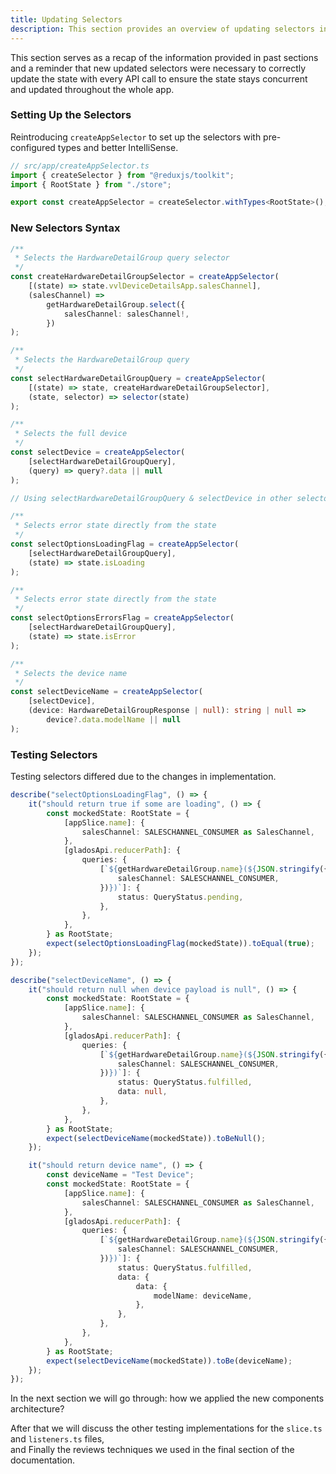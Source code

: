 ```yaml
---
title: Updating Selectors
description: This section provides an overview of updating selectors in the migration process.
---
```


This section serves as a recap of the information provided in past sections and a reminder that new updated selectors were necessary to correctly update the state with every API call to ensure the state stays concurrent and updated throughout the whole app.

### Setting Up the Selectors

Reintroducing `createAppSelector` to set up the selectors with pre-configured types and better IntelliSense.

```typescript
// src/app/createAppSelector.ts
import { createSelector } from "@reduxjs/toolkit";
import { RootState } from "./store";

export const createAppSelector = createSelector.withTypes<RootState>();
```

### New Selectors Syntax

```typescript
/**
 * Selects the HardwareDetailGroup query selector
 */
const createHardwareDetailGroupSelector = createAppSelector(
    [(state) => state.vvlDeviceDetailsApp.salesChannel],
    (salesChannel) =>
        getHardwareDetailGroup.select({
            salesChannel: salesChannel!,
        })
);

/**
 * Selects the HardwareDetailGroup query
 */
const selectHardwareDetailGroupQuery = createAppSelector(
    [(state) => state, createHardwareDetailGroupSelector],
    (state, selector) => selector(state)
);

/**
 * Selects the full device
 */
const selectDevice = createAppSelector(
    [selectHardwareDetailGroupQuery],
    (query) => query?.data || null
);

// Using selectHardwareDetailGroupQuery & selectDevice in other selectors

/**
 * Selects error state directly from the state
 */
const selectOptionsLoadingFlag = createAppSelector(
    [selectHardwareDetailGroupQuery],
    (state) => state.isLoading
);

/**
 * Selects error state directly from the state
 */
const selectOptionsErrorsFlag = createAppSelector(
    [selectHardwareDetailGroupQuery],
    (state) => state.isError
);

/**
 * Selects the device name
 */
const selectDeviceName = createAppSelector(
    [selectDevice],
    (device: HardwareDetailGroupResponse | null): string | null =>
        device?.data.modelName || null
);
```

### Testing Selectors

Testing selectors differed due to the changes in implementation.

```typescript
describe("selectOptionsLoadingFlag", () => {
    it("should return true if some are loading", () => {
        const mockedState: RootState = {
            [appSlice.name]: {
                salesChannel: SALESCHANNEL_CONSUMER as SalesChannel,
            },
            [gladosApi.reducerPath]: {
                queries: {
                    [`${getHardwareDetailGroup.name}(${JSON.stringify({
                        salesChannel: SALESCHANNEL_CONSUMER,
                    })})`]: {
                        status: QueryStatus.pending,
                    },
                },
            },
        } as RootState;
        expect(selectOptionsLoadingFlag(mockedState)).toEqual(true);
    });
});

describe("selectDeviceName", () => {
    it("should return null when device payload is null", () => {
        const mockedState: RootState = {
            [appSlice.name]: {
                salesChannel: SALESCHANNEL_CONSUMER as SalesChannel,
            },
            [gladosApi.reducerPath]: {
                queries: {
                    [`${getHardwareDetailGroup.name}(${JSON.stringify({
                        salesChannel: SALESCHANNEL_CONSUMER,
                    })})`]: {
                        status: QueryStatus.fulfilled,
                        data: null,
                    },
                },
            },
        } as RootState;
        expect(selectDeviceName(mockedState)).toBeNull();
    });

    it("should return device name", () => {
        const deviceName = "Test Device";
        const mockedState: RootState = {
            [appSlice.name]: {
                salesChannel: SALESCHANNEL_CONSUMER as SalesChannel,
            },
            [gladosApi.reducerPath]: {
                queries: {
                    [`${getHardwareDetailGroup.name}(${JSON.stringify({
                        salesChannel: SALESCHANNEL_CONSUMER,
                    })})`]: {
                        status: QueryStatus.fulfilled,
                        data: {
                            data: {
                                modelName: deviceName,
                            },
                        },
                    },
                },
            },
        } as RootState;
        expect(selectDeviceName(mockedState)).toBe(deviceName);
    });
});
```

In the next section we will go through: how we applied the new components architecture?

After that we will discuss the other testing implementations for the `slice.ts` and
`listeners.ts` files, <br/>
and Finally the reviews techniques we used in the final section of the documentation.
